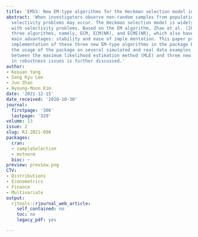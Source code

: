 ```yaml
---
title: 'EMSS: New EM-type algorithms for the Heckman selection model in R'
abstract: 'When investigators observe non-random samples from populations, sample
  selectivity problems may occur. The Heckman selection model is widely used to deal
  with selectivity problems. Based on the EM algorithm, Zhao et al. (2020) developed
  three algorithms, namely, ECM, ECM(NR), and ECME(NR), which also have the EM algorithm’s
  main advantages: stability and ease of imple mentation. This paper provides the
  implementation of these three new EM-type algorithms in the package EMSS and illustrates
  the usage of the package on several simulated and real data examples. The comparison
  between the maximum likelihood estimation method (MLE) and three new EM-type algorithms
  in robustness issues is further discussed.'
author:
- Kexuan Yang
- Sang Kyu Lee
- Jun Zhao
- Hyoung-Moon Kim
date: '2021-12-15'
date_received: '2020-10-30'
journal:
  firstpage: '306'
  lastpage: '320'
volume: 13
issue: 2
slug: RJ-2021-098
packages:
  cran:
  - sampleSelection
  - mvtnorm
  bioc: ~
preview: preview.png
CTV:
- Distributions
- Econometrics
- Finance
- Multivariate
output:
  rjtools::rjournal_web_article:
    self_contained: no
    toc: no
    legacy_pdf: yes

---
```

